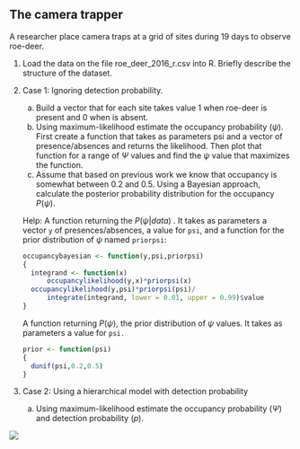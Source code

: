 ## The camera trapper

A researcher place camera traps at a grid of sites during 19 days to observe roe-deer.

1.  Load the data on the file roe_deer_2016_r.csv into R. Briefly describe the structure of the dataset.

2.  Case 1: Ignoring detection probability.

    a)  Build a vector that for each site takes value 1 when roe-deer is present and 0 when is absent.
    b)  Using maximum-likelihood estimate the occupancy probability ($\psi$). First create a function that takes as parameters psi and a vector of presence/absences and returns the likelihood. Then plot that function for a range of $\Psi$ values and find the $\psi$ value that maximizes the function.
    c)  Assume that based on previous work we know that occupancy is somewhat between 0.2 and 0.5. Using a Bayesian approach, calculate the posterior probability distribution for the occupancy $P(\psi)$.

    Help: A function returning the $P(\psi|data)$ . It takes as parameters a vector `y` of presences/absences, a value for `psi`, and a function for the prior distribution of $\psi$ named `priorpsi`:

    ``` r
    occupancybayesian <- function(y,psi,priorpsi)
    {
      integrand <- function(x)
          occupancylikelihood(y,x)*priorpsi(x)
      occupancylikelihood(y,psi)*priorpsi(psi)/
          integrate(integrand, lower = 0.01, upper = 0.99)$value
    }
    ```

    A function returning $P(\psi)$, the prior distribution of $\psi$ values. It takes as parameters a value for `psi.`

    ``` r
    prior <- function(psi) 
    { 
      dunif(psi,0.2,0.5) 
    }
    ```

3.  Case 2: Using a hierarchical model with detection probability

    a.  Using maximum-likelihood estimate the occupancy probability ($\Psi$) and detection probability ($p$).

![](/images/RoeDeer.jpg)
